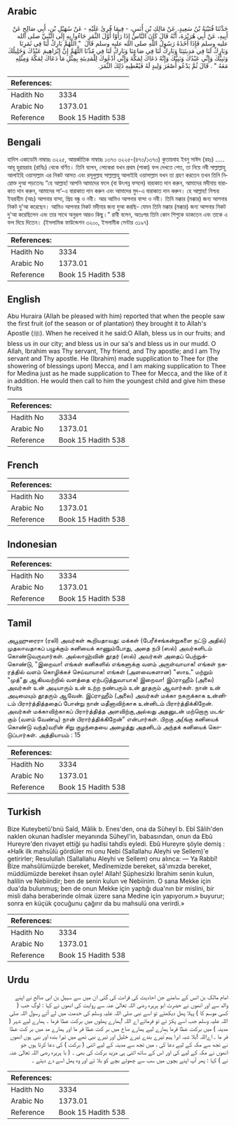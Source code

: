 ## Arabic


<div dir="rtl" lang="ar" style={{fontSize:'larger',backgroundColor:'#f8f9fa',padding:20}}>
حَدَّثَنَا قُتَيْبَةُ بْنُ سَعِيدٍ، عَنْ مَالِكِ بْنِ أَنَسٍ، - فِيمَا قُرِئَ عَلَيْهِ - عَنْ سُهَيْلِ بْنِ، أَبِي صَالِحٍ عَنْ أَبِيهِ، عَنْ أَبِي هُرَيْرَةَ، أَنَّهُ قَالَ كَانَ النَّاسُ إِذَا رَأَوْا أَوَّلَ الثَّمَرِ جَاءُوا بِهِ إِلَى النَّبِيِّ صلى الله عليه وسلم فَإِذَا أَخَذَهُ رَسُولُ اللَّهِ صلى الله عليه وسلم قَالَ ‏ "‏ اللَّهُمَّ بَارِكْ لَنَا فِي ثَمَرِنَا وَبَارِكْ لَنَا فِي مَدِينَتِنَا وَبَارِكْ لَنَا فِي صَاعِنَا وَبَارِكْ لَنَا فِي مُدِّنَا اللَّهُمَّ إِنَّ إِبْرَاهِيمَ عَبْدُكَ وَخَلِيلُكَ وَنَبِيُّكَ وَإِنِّي عَبْدُكَ وَنَبِيُّكَ وَإِنَّهُ دَعَاكَ لِمَكَّةَ وَإِنِّي أَدْعُوكَ لِلْمَدِينَةِ بِمِثْلِ مَا دَعَاكَ لِمَكَّةَ وَمِثْلِهِ مَعَهُ ‏"‏ ‏.‏ قَالَ ثُمَّ يَدْعُو أَصْغَرَ وَلِيدٍ لَهُ فَيُعْطِيهِ ذَلِكَ الثَّمَرَ‏.‏
</div>
<div style={{backgroundColor:'#f8f9fa',padding:20, marginBottom: 10}}><table> <thead> <tr> <th>References:</th> <th></th> </tr> </thead> <tbody><tr><td>Hadith No</td><td>3334</td></tr><tr><td>Arabic No</td><td>1373.01</td></tr><tr><td>Reference</td><td>Book 15 Hadith 538</td></tr></tbody></table></div>

## Bengali


<div dir="ltr" lang="bn" style={{fontSize:'larger',backgroundColor:'#f8f9fa',padding:20}}>
হাদিস একাডেমি নাম্বারঃ ৩২২৫, আন্তর্জাতিক নাম্বারঃ ১৩৭৩ ৩২২৫-(৪৭৩/১৩৭৩) কুতায়বাহ ইবনু সাঈদ (রহঃ) ..... আবূ হুরায়রাহ (রাযিঃ) থেকে বর্ণিত। তিনি বলেন, লোকেরা যখন প্রথম (পাকা) ফল দেখতে পেত, তা নিয়ে নবী সাল্লাল্লাহু আলাইহি ওয়াসাল্লাম এর নিকট আসত এবং রসূলুল্লাহ সাল্লাল্লাহু আলাইহি ওয়াসাল্লাম যখন তা গ্রহণ করতেন তখন তিনি নিম্নোক্ত দুআ পড়তেনঃ “হে আল্লাহ! আপনি আমাদের ফলে (বা উৎপন্ন ফসলে) বারাকাত দান করুন, আমাদের মদীনায় বারাকাত দান করুন, আমাদের সা’-এ বারাকাত দান করুন এবং আমাদের মুদ-এ বারাকাত দান করুন। হে আল্লাহ! নিশ্চয় ইবরাহীম (আঃ) আপনার বান্দা, প্রিয় বন্ধু ও নবী। আর আমিও আপনার বান্দা ও নবী। তিনি মক্কার (মক্কার) জন্য আপনার নিকট দু'আ করেছেন। আমিও আপনার নিকট মদীনার জন্য দুআ করছি- যেমন তিনি মক্কার (মক্কার) জন্য আপনার নিকট দু'আ করেছিলেন এবং তার সাথে অনুরূপ আরও কিছু।” রাবী বলেন, অতঃপর তিনি কোন শিশুকে ডাকতেন এবং তাকে এ ফল দিয়ে দিতেন। (ইসলামিক ফাউন্ডেশন ৩২০০, ইসলামীক সেন্টার ৩১৯৭)
</div>
<div style={{backgroundColor:'#f8f9fa',padding:20, marginBottom: 10}}><table> <thead> <tr> <th>References:</th> <th></th> </tr> </thead> <tbody><tr><td>Hadith No</td><td>3334</td></tr><tr><td>Arabic No</td><td>1373.01</td></tr><tr><td>Reference</td><td>Book 15 Hadith 538</td></tr></tbody></table></div>

## English


<div dir="ltr" lang="en" style={{fontSize:'larger',backgroundColor:'#f8f9fa',padding:20}}>
Abu Huraira (Allah be pleased with him) reported that when the people saw the first fruit (of the season or of plantation) they brought it to Allah's Apostle (ﷺ). When he received it he said:O Allah, bless us in our fruits; and bless us in our city; and bless us in our sa's and bless us in our mudd. O Allah, Ibrahim was Thy servant, Thy friend, and Thy apostle; and I am Thy servant and Thy apostle. He (Ibrahim) made supplication to Thee for (the showering of blessings upon) Mecca, and I am making supplication to Thee for Medina just as he made supplication to Thee for Mecca, and the like of it in addition. He would then call to him the youngest child and give him these fruits
</div>
<div style={{backgroundColor:'#f8f9fa',padding:20, marginBottom: 10}}><table> <thead> <tr> <th>References:</th> <th></th> </tr> </thead> <tbody><tr><td>Hadith No</td><td>3334</td></tr><tr><td>Arabic No</td><td>1373.01</td></tr><tr><td>Reference</td><td>Book 15 Hadith 538</td></tr></tbody></table></div>

## French


<div dir="ltr" lang="fr" style={{fontSize:'larger',backgroundColor:'#f8f9fa',padding:20}}>

</div>
<div style={{backgroundColor:'#f8f9fa',padding:20, marginBottom: 10}}><table> <thead> <tr> <th>References:</th> <th></th> </tr> </thead> <tbody><tr><td>Hadith No</td><td>3334</td></tr><tr><td>Arabic No</td><td>1373.01</td></tr><tr><td>Reference</td><td>Book 15 Hadith 538</td></tr></tbody></table></div>

## Indonesian


<div dir="ltr" lang="id" style={{fontSize:'larger',backgroundColor:'#f8f9fa',padding:20}}>

</div>
<div style={{backgroundColor:'#f8f9fa',padding:20, marginBottom: 10}}><table> <thead> <tr> <th>References:</th> <th></th> </tr> </thead> <tbody><tr><td>Hadith No</td><td>3334</td></tr><tr><td>Arabic No</td><td>1373.01</td></tr><tr><td>Reference</td><td>Book 15 Hadith 538</td></tr></tbody></table></div>

## Tamil


<div dir="ltr" lang="ta" style={{fontSize:'larger',backgroundColor:'#f8f9fa',padding:20}}>
அபூஹுரைரா (ரலி) அவர்கள் கூறியதாவது: மக்கள் (பேரீச்சங்கன்றுகளை நட்டு அதில்) முதலாவதாகப் பழுக்கும் கனியைக் காணும்போது, அதை நபி (ஸல்) அவர்களிடம் கொண்டுவருவார்கள். அல்லாஹ்வின் தூதர் (ஸல்) அவர்கள் அதைப் பெற்றுக்கொண்டு, "இறைவா! எங்கள் கனிகளில் எங்களுக்கு வளம் அருள்வாயாக! எங்கள் நகரத்தில் வளம் கொழிக்கச் செய்வாயாக! எங்கள் (அளவைகளான) "ஸாஉ" மற்றும் "முத்"து ஆகியவற்றில் வளத்தை ஏற்படுத்துவாயாக! இறைவா! இப்ராஹீம் (அலை) அவர்கள் உன் அடியாரும் உன் உற்ற நண்பரும் உன் தூதரும் ஆவார்கள். நான் உன் அடிமையும் தூதரும் ஆவேன். இப்ராஹீம் (அலை) அவர்கள் மக்கா நகருக்காக உன்னிடம் பிரார்த்தித்ததைப் போன்று நான் மதீனாவிற்காக உன்னிடம் பிரார்த்திக்கிறேன். அவர்கள் மக்காவிற்காகப் பிரார்த்தித்த அளவிற்கு,அல்லது அதனுடன் மற்றொரு மடங்கும் (வளம் வேண்டி) நான் பிரார்த்திக்கிறேன்" என்பார்கள். பிறகு அ(ங்கு கனியைக் கொண்டு வந்த)வரின் சிறு குழந்தையை அழைத்து அதனிடம் அந்தக் கனியைக் கொடுப்பார்கள். அத்தியாயம் : 15
</div>
<div style={{backgroundColor:'#f8f9fa',padding:20, marginBottom: 10}}><table> <thead> <tr> <th>References:</th> <th></th> </tr> </thead> <tbody><tr><td>Hadith No</td><td>3334</td></tr><tr><td>Arabic No</td><td>1373.01</td></tr><tr><td>Reference</td><td>Book 15 Hadith 538</td></tr></tbody></table></div>

## Turkish


<div dir="ltr" lang="tr" style={{fontSize:'larger',backgroundColor:'#f8f9fa',padding:20}}>
Bize Kuteybetü'bnü Saîd, Mâlik b. Enes'den, ona da Süheyl b. Ebî Sâlih'den naklen okunan hadîsler meyanında Süheyl'in, babasından, onun da Ebû Hureyre'den rivayet ettiği şu hadîsi tahdîs eyledi. Ebû Hureyre şöyle demiş : «Halk ilk mahsûlü gördüler mi onu Nebi (Sallallahu Aleyhi ve Sellem)'e getirirler; Resulullah (Sallallahu Aleyhi ve Sellem) onu alınca: — Ya Rabbî! Bize mahsûlümüzde bereket, Medînemizde bereket, sâ'ımızda bereket, müddümüzde bereket ihsan oyle! Allah! Şüphesizki İbrahim senin kulun, halilin ve Nebiindir; ben de senin kulun ve Nebiinim. O sana Mekke için dua'da bulunmuş; ben de onun Mekke için yaptığı dua'nın bir mislini, bir misli daha beraberinde olmak üzere sana Medine için yapıyorum.» buyurur; sonra en küçük çocuğunu çağırır da bu mahsulü ona verirdi.»
</div>
<div style={{backgroundColor:'#f8f9fa',padding:20, marginBottom: 10}}><table> <thead> <tr> <th>References:</th> <th></th> </tr> </thead> <tbody><tr><td>Hadith No</td><td>3334</td></tr><tr><td>Arabic No</td><td>1373.01</td></tr><tr><td>Reference</td><td>Book 15 Hadith 538</td></tr></tbody></table></div>

## Urdu


<div dir="rtl" lang="ur" style={{fontSize:'larger',backgroundColor:'#f8f9fa',padding:20}}>
امام مالک بن انس کے سامنے جن احادیث کی قراءت کی گئی ان میں سے سہیل بن ابی صالح نے اپنے والد سے اور انھوں نے حضرت ابو ہریرہ رضی اللہ تعالیٰ عنہ سے روایت کی انھوں نے کہا : لوگ جب ( کسی موسم کا ) پہلا پھل دیکھتے تو اسے نبی صلی اللہ علیہ وسلم کی خدمت میں لے آتے رسول اللہ صلی اللہ علیہ وسلم جب اسے پکڑ تے تو فرماتے اے اللہ !ہمارے پھلوں میں برکت عطا فرما ۔ ہمارے لیے شہر ( مدینہ ) میں برکت عطا فرما ہمارے لیے ہمارے صاع میں بر کت عطا فر ما اور ہمارے مد میں بر کت عطا فر ما ۔ اےاللہ !بلا شبہ ابرا ہیم ؑتیرے بندے تیرے خلیل اور تیرے نبی تھے میں تیرا بندہ اور نبی ہوں انھوں نے تجھ سے مکہ کے لیے دعا کی ، میں تجھ سے مدینہ کے لیے اتنی ( برکت ) کی دعا کرتا ہوں جو انھوں نے مکہ کے لیے کی اور اس کے ساتھ اتنی ہی مزید برکت کی بھی ۔ ( با ہریرہ رضی اللہ تعالیٰ عنہ نے ) کہا : پھر آپ اپنے بچوں میں سب سے چھوٹے بچے کو بلا تے اور وہ پھل اسے دے دیتے ۔
</div>
<div style={{backgroundColor:'#f8f9fa',padding:20, marginBottom: 10}}><table> <thead> <tr> <th>References:</th> <th></th> </tr> </thead> <tbody><tr><td>Hadith No</td><td>3334</td></tr><tr><td>Arabic No</td><td>1373.01</td></tr><tr><td>Reference</td><td>Book 15 Hadith 538</td></tr></tbody></table></div>